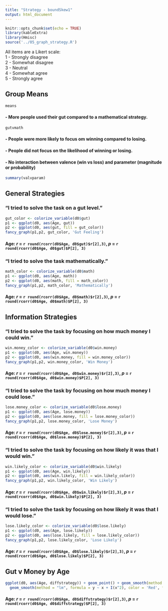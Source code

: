 ```yaml
---
title: "Strategy - boundSkew1"
output: html_document
---
```


```r
knitr::opts_chunk$set(echo = TRUE)
library(kableExtra)
library(Hmisc)
source('../05_graph_strategy.R')
```

All items are a Likert scale:  
1 - Strongly disagree  
2 - Somewhat disagree  
3 - Neutral  
4 - Somewhat agree  
5 - Strongly agree  

## Group Means
``` r
means
```

#### - More people used their gut compared to a mathematical strategy.
```r
gutvmath
```

#### - People were more likely to focus om winning compared to losing.
#### - People did not focus on the likelihood of winning or losing.
#### - No interaction between valence (win vs loss) and parameter (magnitude or probability)

```r
summary(valvparam)
```

## General Strategies

### "I tried to solve the task on a gut level."
```r
gut_color <- colorize_variable(d0$gut)
p1 <- ggplot(d0, aes(Age, gut))
p2 <- ggplot(d0, aes(gut, fill = gut_color))
fancy_graph(p1,p2, gut_color, 'Gut Feeling')
```

#### Age: _r_ = `r round(rcorr(d0$Age, d0$gut)$r[2],3) `, _p_ = `r round(rcorr(d0$Age, d0$gut)$P[2], 3)`

### "I tried to solve the task mathematically."
```r
math_color <- colorize_variable(d0$math)
p1 <- ggplot(d0, aes(Age, math))
p2 <- ggplot(d0, aes(math, fill = math_color))
fancy_graph(p1,p2, math_color, 'Mathematically')
```

#### Age: _r_ = `r round(rcorr(d0$Age, d0$math)$r[2],3) `, _p_ = `r round(rcorr(d0$Age, d0$math)$P[2], 3)`

## Information Strategies

### "I tried to solve the task by focusing on how much money I could win."
```r
win.money_color <- colorize_variable(d0$win.money)
p1 <- ggplot(d0, aes(Age, win.money))
p2 <- ggplot(d0, aes(win.money, fill = win.money_color))
fancy_graph(p1,p2, win.money_color, 'Win Money')
```

#### Age: _r_ = `r round(rcorr(d0$Age, d0$win.money)$r[2],3) `, _p_ = `r round(rcorr(d0$Age, d0$win.money)$P[2], 3)`

### "I tried to solve the task by focusing on how much money I could lose."
```r
lose.money_color <- colorize_variable(d0$lose.money)
p1 <- ggplot(d0, aes(Age, lose.money))
p2 <- ggplot(d0, aes(lose.money, fill = lose.money_color))
fancy_graph(p1,p2, lose.money_color, 'Lose Money')
```

#### Age: _r_ = `r round(rcorr(d0$Age, d0$lose.money)$r[2],3) `, _p_ = `r round(rcorr(d0$Age, d0$lose.money)$P[2], 3)`

### "I tried to solve the task by focusing on how likely it was that I would win."
```r
win.likely_color <- colorize_variable(d0$win.likely)
p1 <- ggplot(d0, aes(Age, win.likely))
p2 <- ggplot(d0, aes(win.likely, fill = win.likely_color))
fancy_graph(p1,p2, win.likely_color, 'Win Likely')
```

#### Age: _r_ = `r round(rcorr(d0$Age, d0$win.likely)$r[2],3) `, _p_ = `r round(rcorr(d0$Age, d0$win.likely)$P[2], 3)`

### "I tried to solve the task by focusing on how likely it was that I would lose."
```r
lose.likely_color <- colorize_variable(d0$lose.likely)
p1 <- ggplot(d0, aes(Age, lose.likely))
p2 <- ggplot(d0, aes(lose.likely, fill = lose.likely_color))
fancy_graph(p1,p2, lose.likely_color, 'Lose Likely')
```

#### Age: _r_ = `r round(rcorr(d0$Age, d0$lose.likely)$r[2],3) `, _p_ = `r round(rcorr(d0$Age, d0$lose.likely)$P[2], 3)`

## Gut v Money by Age
```r
ggplot(d0, aes(Age, diffstrategy)) + geom_point() + geom_smooth(method = 'lm', fill = 'Blue') +
  geom_smooth(method = "lm", formula = y ~ x + I(x^2), color = 'Red', fill = 'Red') 
```

#### Age: _r_ = `r round(rcorr(d0$Age, d0$diffstrategy)$r[2],3) `, _p_ = `r round(rcorr(d0$Age, d0$diffstrategy)$P[2], 3)`
